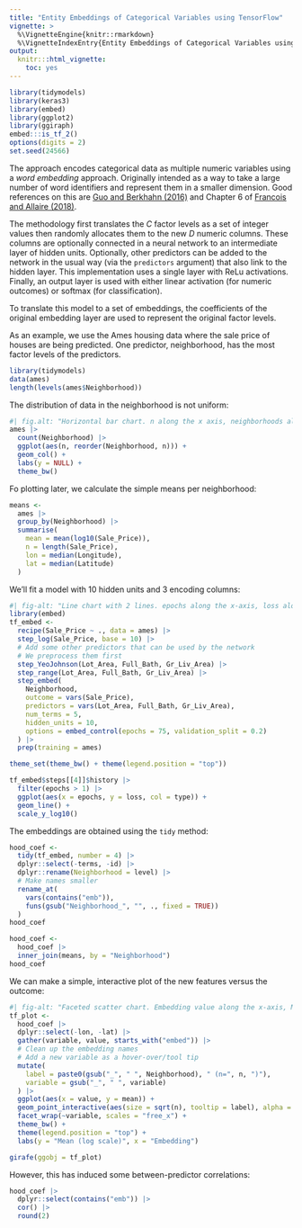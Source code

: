 ```yaml
---
title: "Entity Embeddings of Categorical Variables using TensorFlow"
vignette: >
  %\VignetteEngine{knitr::rmarkdown}
  %\VignetteIndexEntry{Entity Embeddings of Categorical Variables using TensorFlow}
output:
  knitr:::html_vignette:
    toc: yes
---
```



```r
library(tidymodels)
library(keras3)
library(embed)
library(ggplot2)
library(ggiraph)
embed:::is_tf_2()
options(digits = 2)
set.seed(24566)
```

The approach encodes categorical data as multiple numeric variables using a _word embedding_ approach. Originally intended as a way to take a large number of word identifiers and represent them in a smaller dimension. Good references on this are [Guo and Berkhahn (2016)](https://arxiv.org/abs/1604.06737) and Chapter 6 of [Francois and Allaire (2018)](https://www.manning.com/books/deep-learning-with-r). 

The methodology first translates the _C_ factor levels as a set of integer values then randomly allocates them to the new _D_ numeric columns. These columns are optionally connected in a neural network to an intermediate layer of hidden units. Optionally, other predictors can be added to the network in the usual way (via the `predictors` argument) that also link to the hidden layer. This implementation uses a single layer with ReLu activations. Finally, an output layer is used with either linear activation (for numeric outcomes) or softmax (for classification).  

To translate this model to a set of embeddings, the coefficients of the original embedding layer are used to represent the original factor levels. 

As an example, we use the Ames housing data where the sale price of houses are being predicted. One predictor, neighborhood, has the most factor levels of the predictors. 

```r
library(tidymodels)
data(ames)
length(levels(ames$Neighborhood))
```

The distribution of data in the neighborhood is not uniform:

```r
#| fig.alt: "Horizontal bar chart. n along the x axis, neighborhoods along the y-axis. The lengths of the bars vary from near zero for Landmarks and Green_Hills, to almost 450 for North_Ames."
ames |>
  count(Neighborhood) |>
  ggplot(aes(n, reorder(Neighborhood, n))) +
  geom_col() +
  labs(y = NULL) +
  theme_bw()
```

Fo plotting later, we calculate the simple means per neighborhood:

```r
means <-
  ames |>
  group_by(Neighborhood) |>
  summarise(
    mean = mean(log10(Sale_Price)),
    n = length(Sale_Price),
    lon = median(Longitude),
    lat = median(Latitude)
  )
```

We'll fit a model with 10 hidden units and 3 encoding columns:

```r
#| fig-alt: "Line chart with 2 lines. epochs along the x-axis, loss along the y-axis. The two lines are colored according to the type of loss, red for normal loss and blue for validation loss. The lines have high values for small epochs and lower values for higher epochs, with the validation loss being lower at all times."
library(embed)
tf_embed <-
  recipe(Sale_Price ~ ., data = ames) |>
  step_log(Sale_Price, base = 10) |>
  # Add some other predictors that can be used by the network
  # We preprocess them first
  step_YeoJohnson(Lot_Area, Full_Bath, Gr_Liv_Area) |>
  step_range(Lot_Area, Full_Bath, Gr_Liv_Area) |>
  step_embed(
    Neighborhood,
    outcome = vars(Sale_Price),
    predictors = vars(Lot_Area, Full_Bath, Gr_Liv_Area),
    num_terms = 5,
    hidden_units = 10,
    options = embed_control(epochs = 75, validation_split = 0.2)
  ) |>
  prep(training = ames)

theme_set(theme_bw() + theme(legend.position = "top"))

tf_embed$steps[[4]]$history |>
  filter(epochs > 1) |>
  ggplot(aes(x = epochs, y = loss, col = type)) +
  geom_line() +
  scale_y_log10()
```

The embeddings are obtained using the `tidy` method:

```r
hood_coef <-
  tidy(tf_embed, number = 4) |>
  dplyr::select(-terms, -id) |>
  dplyr::rename(Neighborhood = level) |>
  # Make names smaller
  rename_at(
    vars(contains("emb")),
    funs(gsub("Neighborhood_", "", ., fixed = TRUE))
  )
hood_coef

hood_coef <-
  hood_coef |>
  inner_join(means, by = "Neighborhood")
hood_coef
```


We can make a simple, interactive plot of the new features versus the outcome:

```r
#| fig-alt: "Faceted scatter chart. Embedding value along the x-axis, Mean (log scale) on the y-axis. Each facet is a diffferent embedding. Appears fairly random for facet 1, 3, and 4. Small trend in embedding 2 and 5."
tf_plot <-
  hood_coef |>
  dplyr::select(-lon, -lat) |>
  gather(variable, value, starts_with("embed")) |>
  # Clean up the embedding names
  # Add a new variable as a hover-over/tool tip
  mutate(
    label = paste0(gsub("_", " ", Neighborhood), " (n=", n, ")"),
    variable = gsub("_", " ", variable)
  ) |>
  ggplot(aes(x = value, y = mean)) +
  geom_point_interactive(aes(size = sqrt(n), tooltip = label), alpha = .5) +
  facet_wrap(~variable, scales = "free_x") +
  theme_bw() +
  theme(legend.position = "top") +
  labs(y = "Mean (log scale)", x = "Embedding")

girafe(ggobj = tf_plot)
```


However, this has induced some between-predictor correlations:

```r
hood_coef |>
  dplyr::select(contains("emb")) |>
  cor() |>
  round(2)
```
